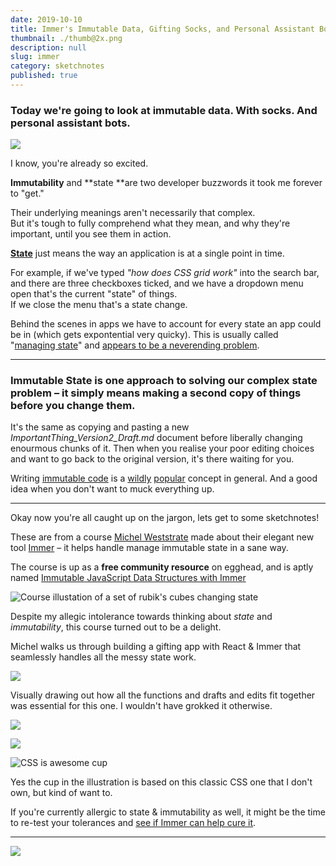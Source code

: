 ```yaml
---
date: 2019-10-10
title: Immer's Immutable Data, Gifting Socks, and Personal Assistant Bots
thumbnail: ./thumb@2x.png
description: null
slug: immer
category: sketchnotes
published: true
---
```



<SketchesContainer>

### Today we're going to look at **immutable data**. With socks. And personal assistant bots.

![](./robo-socks.png)

I know, you're already so excited.

**Immutability** and **state **are two developer buzzwords it took me forever to "get."

Their underlying meanings aren't necessarily that complex.  
But it's tough to fully comprehend what they mean, and why they're important, until you see them in action.


[**State**](https://en.wikipedia.org/wiki/State_(computer_science)) just means the way an application is at a single point in time.

For example, if we've typed _"how does CSS grid work"_ into the search bar, and there are three checkboxes ticked, and we have a dropdown menu open that's the current "state" of things.  
If we close the menu that's a state change. 

Behind the scenes in apps we have to account for every state an app could be in (which gets expontential very quicky). This is usually called "[managing state](https://codeburst.io/state-management-in-javascript-15d0d98837e1)" and [appears to be a neverending problem](https://medium.com/razroo/the-history-of-javascript-state-management-in-2019-161491d588ed).

---

### **Immutable State** is one approach to solving our complex state problem – it simply means making a second copy of things before you change them.  

It's the same as copying and pasting a new _ImportantThing_Version2_Draft.md_ document before liberally changing enourmous chunks of it.
Then when you realise your poor editing choices and want to go back to the original version, it's there waiting for you.

Writing [immutable code](https://en.wikipedia.org/wiki/Immutable_object) is a [wildly](https://medium.com/tribalscale/understanding-immutability-fdd627b66e58) [popular](https://itnext.io/why-concept-of-immutability-is-so-damn-important-for-a-beginner-front-end-developer-8da85b565c8e) concept in general. And a good idea when you don't want to muck everything up.  

---

Okay now you're all caught up on the jargon, lets get to some sketchnotes!

These are from a course [Michel Weststrate](https://twitter.com/mweststrate) made about their elegant new tool [Immer](https://immerjs.github.io/immer/docs/introduction) – it helps handle manage immutable state in a sane way.

The course is up as a **free community resource** on egghead, and is aptly named [Immutable JavaScript Data Structures with Immer](https://egghead.io/courses/immutable-javascript-data-structures-with-immer?rc=272bjb) 

<Link to="https://egghead.io/courses/immutable-javascript-data-structures-with-immer">

<img alt="Course illustation of a set of rubik's cubes changing state" style="max-width: 100%" src="https://og-image-egghead-course.now.sh/immutable-javascript-data-structures-with-immer" />

</Link>

Despite my allegic intolerance towards thinking about _state_ and _immutability_, this course turned out to be a delight.  
 
 Michel walks us through building a gifting app with React & Immer that seamlessly handles all the messy state work.

![](./immer-1.png)

Visually drawing out how all the functions and drafts and edits fit together was essential for this one. I wouldn't have grokked it otherwise.

![](./immer-2.png)

![](./immer-3.png)

<TwoCol>

<img style="max-width: 90%;" alt="CSS is awesome cup" src="https://images-na.ssl-images-amazon.com/images/I/51graM2SdzL._SX466_.jpg" />

Yes the cup in the illustration is based on this classic CSS one that I don't own, but kind of want to.

</TwoCol>

If you're currently allergic to state & immutability as well, it might be the time to re-test your tolerances and [see if Immer can help cure it](https://egghead.io/courses/immutable-javascript-data-structures-with-immer). 

---

<FullSketchnote coursename="Immutable JavaScript Data Structures with Immer" courselink="https://egghead.io/courses/immutable-javascript-data-structures-with-immer">

![](./immer-mini.png)

</FullSketchnote>

</SketchesContainer>